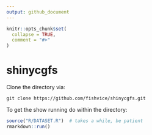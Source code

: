 ```yaml
---
output: github_document
---
```


<!-- README.md is generated from README.Rmd. Please edit that file -->

```r
knitr::opts_chunk$set(
  collapse = TRUE,
  comment = "#>"
)
```

# shinycgfs

Clone the directory via:

```
git clone https://github.com/fishvice/shinycgfs.git
```

To get the show running do within the directory:

```r
source("R/DATASET.R")  # takes a while, be patient
rmarkdown::run()
```
